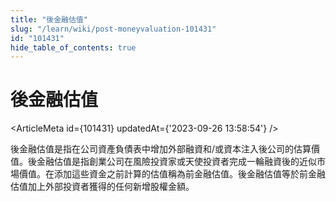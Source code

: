 ```yaml
---
title: "後金融估值"
slug: "/learn/wiki/post-moneyvaluation-101431"
id: "101431"
hide_table_of_contents: true
---
```



# 後金融估值

<ArticleMeta id={101431} updatedAt={'2023-09-26 13:58:54'} />
<div className='border-solid border-b border-t-0 my-4 border-[var(--ifm-color-gray-300)]' />

後金融估值是指在公司資產負債表中增加外部融資和/或資本注入後公司的估算價值。後金融估值是指創業公司在風險投資家或天使投資者完成一輪融資後的近似市場價值。在添加這些資金之前計算的估值稱為前金融估值。後金融估值等於前金融估值加上外部投資者獲得的任何新增股權金額。
